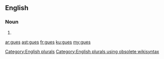 {{also|gués}}
==English==

===Noun===
{{head|en}}

# {{plural of|gue}}

[[Category:English plurals]][[Category:English plurals using obsolete wikisyntax]]

[[ar:gues]]
[[ast:gues]]
[[fr:gues]]
[[ku:gues]]
[[my:gues]]